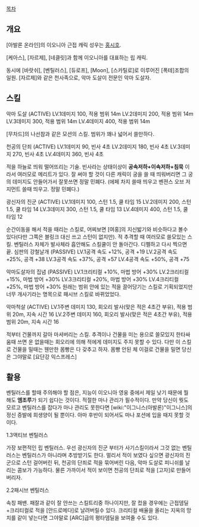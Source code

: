 [[목차]]
== 개요 ==
[아발론 온라인]의 이오니아 근접 캐릭 성우는 [[홍시호]].

[케아스], [자르제], [네클릿]과 함께 이오니아를 대표하는 립 캐릭.

동시에 [바랏쉬], [벤틸러스], [듀로프], [Moon], [스카틸로]로 이루어진 [폭테]조합의 일원.  [자르제]와 같은 천사족으로, 악마 도살이 전문인 악마 도살자.


== 스킬 ==

악마 도살 (ACTIVE)
LV.1데미지 100, 적용 범위 14m
LV.2데미지 200, 적용 범위 14m
LV.3데미지 300, 적용 범위 14m
LV.4데미지 400, 적용 범위 14m

[무차드]의 나선참과 같은 모션의 스킬. 범위가 꽤나 넓어서 쓸만하다.

천공의 단죄 (ACTIVE)
LV.1데미지 90, 빈사 4초
LV.2데미지 180, 빈사 4초
LV.3데미지 270, 빈사 4초
LV.4데미지 360, 빈사 4초

적을 하늘로 띄워 떨어뜨리는 기술. 빈사라는 상태이상이 '''공속저하+이속저하+침묵''' 이라서 여러모로 메리트가 있다. 잘 써야 할 것이 다른 캐릭이 궁을 쓸 때 띄워버리면 그 궁의 데미지도 안들어가서 잘못쓰면 정말 민폐다. (에페 차지 쓸때 띄우고 벤젼스 오브 저지먼트 쓸때 띄우고. 정말 민폐다.)

광신자의 진군 (ACTIVE)
LV.1데미지 100, 스턴 1.5, 쿨 타임 15
LV.2데미지 200, 스턴 1.5, 쿨 타임 14
LV.3데미지 300, 스턴 1.5, 쿨 타임 13
LV.4데미지 400, 스턴 1.5, 쿨 타임 12

순간이동을 해서 적을 때리는 스킬로, 어찌보면 [여홍]의 지신밟기와 비슷하다고 볼수 있다(다만 그쪽은 블링크 대신 쓰고 스턴이 없지만). 적 추격할 때 여러모로 쓸모있는 스킬. 벤틸러스 자체가 발사체라 흡안해도 스킬쿨이 안 돌아간다. 디펠하고 다시 찍으면 끝.
심판의 강철날개 (PASSIVE)
LV.1공격 속도 +12%, 공격 +19
LV.2공격 속도 +25%, 공격 +38
LV.3공격 속도 +37%, 공격 +57
LV.4공격 속도 +50%, 공격 +75

악마도살자의 집념 (PASSIVE)
LV.1크리티컬 +10%, 마법 방어 +30%
LV.2크리티컬 +15%, 마법 방어 +30%
LV.3크리티컬 +20%, 마법 방어 +30%
LV.4크리티컬 +25%, 마법 방어 +30%
원래는 범위 안에 있는 적을 끌어당기는 스킬로 기획되었지만 너무 개사기라는 명목으로 패시브 스킬로 바뀌었었다.

악마척살 (ACTIVE)
LV.1주변 데미지 130, 회오리 발사(맞은 적은 4초간 부유), 적용 범위 20m, 지속 시간 16
LV.2주변 데미지 160, 회오리 발사(맞은 적은 4초간 부유), 적용 범위 20m, 지속 시간 16

적부터 건물까지 갈아 마셔버리는 스킬. 추격이나 건물을 미는 용으로 쓸모있지 한타싸움때 쓰면 운 없을때는 회오리에 의해 적에게 데미지도 주지 못할 수 있다. 다만 이 스킬로 건물을 밀때는 웬만한 몸빵은 다 갖추고 하자. 몸빵 안된 체 이걸로 건물을 밀면 당신은 그야말로 [요단강 익스프레스]

== 활용 ==

벤틸러스를 할때 주의해야 할 점은, 지능이 이오니아 영웅 중에서 제일 낮기 때문에 뭘 해도 '''엠조루'''가 되기 쉽다는 것이다. 적절한 마나 관리가 필수적이다. 만약 당신이 뭣도 모르고 벤틸러스를 잡다가 마나 관리도 못한다면 [wiki:"이그니스(아발론)"이그니스]의 정신 증발에 희생양이 될 뿐이다. 아마 후반이 되어서도 마나 포션에 입을 때지 못할 것이다.

1.3액티브 벤틸러스

가장 보편적인 립 벤틸러스. 우선 광신자의 진군 부터가 사기스킬이라서 그것 없는 벤틸러스는 벤틸러스가 아니라며 추방받기도 한다. 멀리서 적이 보였다 싶으면 광신자의 진군으로 스턴 걸어버린 뒤, 천공의 단죄로 적을 묶어버린 다음, 악마 도살로 피니쉬를 날리는 콤보가 가능하다. 물른 가까이서 적이 보이면 천공의 단죄로 적을 [고자]로 만들어버리자.

2.2패시브 벤틸러스

속칭 패밴. 패잘과 같이 잘 안쓰는 스킬트리중 하나이지만, 잘 컸을 경우에는 근접뎀딜+크리티컬로 적을 [안드로메다]로 날려버릴수 있다. 크리티컬 배율을 올리는 지옥의 망치를 같이 넣는다면 그야말로 [ARC]급의 평타뎀딜을 보여줄 수도 있다.
